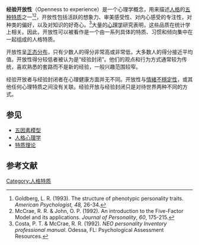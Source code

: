 '''经验开放性'''（Openness to experience）是一个心理学概念，用来描述[[人格|人格]]的[[五因素模型|五种特质]]之一<ref>Goldberg, L. R. (1993). The structure of phenotypic personality traits. ''American Psychologist, 48,'' 26-34.</ref><ref>McCrae, R. R. & John, O. P. (1992). An introduction to the Five-Factor Model and its applications. ''Journal of Personality'', ''60'', 175-215.</ref>，开放性包括活跃的想象力、审美感受性、对内心感受的专注性，对种类的偏好，以及对知识的好奇心。<ref>Costa, P. T. & McCrae, R. R. (1992). ''NEO personality Inventory professional manual''. Odessa, FL: Psychological Assessment Resources.</ref>大量的[[心理学|心理学]]研究表明，这些品质在统计学上相关。因此，开放性可以被看作是一个由一系列具体的特质、习惯和倾向集中在一起组成的人格特质。 

开放性呈[[正态分布|正态分布]]，只有少数人的得分非常高或非常低，大多数人的得分接近平均值。开放性得分较低者被认为是“经验封闭”。他们的观点和行为方式通常较为传统，喜欢熟悉的套路而不是新的经验，一般兴趣范围较窄。 

经验开放者与经验封闭者在心理健康方面并无不同。开放性与[[情緒不穩定性|情緒不穩定性]]，或其他任何心理特质之间没有关联。经验开放与经验封闭只是对待世界两种不同的方式。

==参见==
*[[五因素模型|五因素模型]]
*[[人格心理学|人格心理学]]
*[[特质理论|特质理论]]

==参考文献==
{{reflist}}
{{Big Five personality traits}}
[[Category:人格特质|Category:人格特质]]